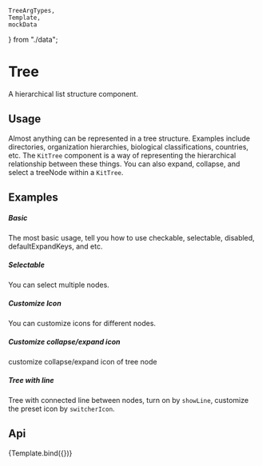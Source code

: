
    TreeArgTypes,
    Template,
    mockData
} from "./data";

<Meta
    title="Design System/DataDisplay/Tree"
    argTypes={TreeArgTypes}
/>

# Tree

A hierarchical list structure component.

## Usage

Almost anything can be represented in a tree structure. Examples include directories, organization hierarchies, biological classifications, countries, etc. The `KitTree` component is a way of representing the hierarchical relationship between these things. You can also expand, collapse, and select a treeNode within a `KitTree`.

## Examples

##### Basic

The most basic usage, tell you how to use checkable, selectable, disabled, defaultExpandKeys, and etc.

<CustomCanvas content={Exemples.Basic} source={Sources.Basic} />

##### Selectable

You can select multiple nodes.

<CustomCanvas content={Exemples.Selectable} source={Sources.Selectable} />

##### Customize Icon

You can customize icons for different nodes.

<CustomCanvas content={Exemples.CustomIcon} source={Sources.CustomIcon} />

##### Customize collapse/expand icon

customize collapse/expand icon of tree node

<CustomCanvas content={Exemples.CustomCollapseIcon} source={Sources.CustomCollapseIcon} />

##### Tree with line

Tree with connected line between nodes, turn on by `showLine`, customize the preset icon by `switcherIcon`.

<CustomCanvas content={Exemples.Line} source={Sources.Line} />

## Api

<Canvas>
    <Story name="Tree">{Template.bind({})}</Story>
</Canvas>

<Controls story="Tree" />